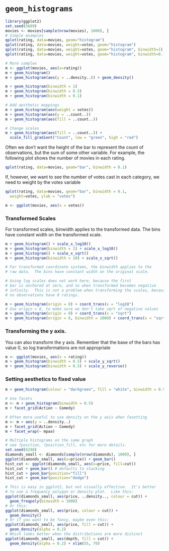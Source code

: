 `geom_histograms`
========================================================

```r
library(ggplot2)
set.seed(5689)
movies <- movies[sample(nrow(movies), 1000), ]
# Simple examples
qplot(rating, data=movies, geom="histogram")
qplot(rating, data=movies, weight=votes, geom="histogram")
qplot(rating, data=movies, weight=votes, geom="histogram", binwidth=1)
qplot(rating, data=movies, weight=votes, geom="histogram", binwidth=0.1)
```
```r
# More complex
m <- ggplot(movies, aes(x=rating))
m + geom_histogram()
m + geom_histogram(aes(y = ..density..)) + geom_density()
```
```r
m + geom_histogram(binwidth = 1)
m + geom_histogram(binwidth = 0.5)
m + geom_histogram(binwidth = 0.1)
```
```r
# Add aesthetic mappings
m + geom_histogram(aes(weight = votes))
m + geom_histogram(aes(y = ..count..))
m + geom_histogram(aes(fill = ..count..))
```
```r
# Change scales
m + geom_histogram(aes(fill = ..count..)) +
  scale_fill_gradient("Count", low = "green", high = "red")
```
Often we don't want the height of the bar to represent the
count of observations, but the sum of some other variable.
For example, the following plot shows the number of movies
in each rating.
```r

qplot(rating, data=movies, geom="bar", binwidth = 0.1)

```
If, however, we want to see the number of votes cast in each
category, we need to weight by the votes variable
```r
qplot(rating, data=movies, geom="bar", binwidth = 0.1,
  weight=votes, ylab = "votes")
```
```r
m <- ggplot(movies, aes(x = votes))

```
### Transformed Scales
For transformed scales, binwidth applies to the transformed data.
The bins have constant width on the transformed scale.
```r
m + geom_histogram() + scale_x_log10()
m + geom_histogram(binwidth = 1) + scale_x_log10()
m + geom_histogram() + scale_x_sqrt()
m + geom_histogram(binwidth = 10) + scale_x_sqrt()
```
```r
# For transformed coordinate systems, the binwidth applies to the
# raw data.  The bins have constant width on the original scale.

# Using log scales does not work here, because the first
# bar is anchored at zero, and so when transformed becomes negative
# infinity.  This is not a problem when transforming the scales, because
# no observations have 0 ratings.
```
```r
m + geom_histogram(origin = 0) + coord_trans(x = "log10")
# Use origin = 0, to make sure we don't take sqrt of negative values
m + geom_histogram(origin = 0) + coord_trans(x = "sqrt")
m + geom_histogram(origin = 0, binwidth = 1000) + coord_trans(x = "sqrt")
```
### Transforming the y axis.
You can also transform the y axis.  Remember that the base of the bars
has value 0, so log transformations are not appropriate
```r

m <- ggplot(movies, aes(x = rating))
m + geom_histogram(binwidth = 0.5) + scale_y_sqrt()
m + geom_histogram(binwidth = 0.5) + scale_y_reverse()
```
### Setting aesthetics to fixed value
```r

m + geom_histogram(colour = "darkgreen", fill = "white", binwidth = 0.5)
```
```r
# Use facets
m <- m + geom_histogram(binwidth = 0.5)
m + facet_grid(Action ~ Comedy)
```
```r
# Often more useful to use density on the y axis when facetting
m <- m + aes(y = ..density..)
m + facet_grid(Action ~ Comedy)
m + facet_wrap(~ mpaa)
```
```r
# Multiple histograms on the same graph
# see ?position, ?position_fill, etc for more details.
set.seed(6298)
diamonds_small <- diamonds[sample(nrow(diamonds), 1000), ]
ggplot(diamonds_small, aes(x=price)) + geom_bar()
hist_cut <- ggplot(diamonds_small, aes(x=price, fill=cut))
hist_cut + geom_bar() # defaults to stacking
hist_cut + geom_bar(position="fill")
hist_cut + geom_bar(position="dodge")
```
```r
# This is easy in ggplot2, but not visually effective.  It's better
# to use a frequency polygon or density plot.  Like this:
ggplot(diamonds_small, aes(price, ..density.., colour = cut)) +
  geom_freqpoly(binwidth = 1000)
# Or this:
ggplot(diamonds_small, aes(price, colour = cut)) +
  geom_density()
# Or if you want to be fancy, maybe even this:
ggplot(diamonds_small, aes(price, fill = cut)) +
  geom_density(alpha = 0.2)
# Which looks better when the distributions are more distinct
ggplot(diamonds_small, aes(depth, fill = cut)) +
  geom_density(alpha = 0.2) + xlim(55, 70)

```

